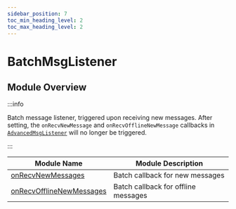 ```yaml
---
sidebar_position: 7
toc_min_heading_level: 2
toc_max_heading_level: 2
---
```


# BatchMsgListener

## Module Overview

:::info

Batch message listener, triggered upon receiving new messages. After setting, the `onRecvNewMessage` and `onRecvOfflineNewMessage` callbacks in [`AdvancedMsgListener`](/listener/advancedMsgListener.mdx) will no longer be triggered.

:::

| Module Name                                                           | Module Description               |
| --------------------------------------------------------------------- | -------------------------------- |
| [onRecvNewMessages](/callback/onRecvNewMessages.mdx)                  | Batch callback for new messages  |
| [onRecvOfflineNewMessages](/callback/onRecvOfflineNewMessages.mdx)    | Batch callback for offline messages |